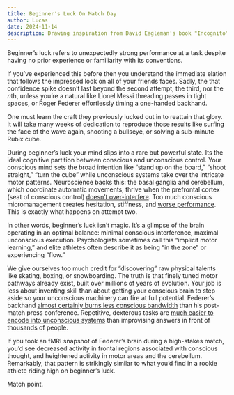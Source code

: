 ```yaml
---
title: Beginner's Luck On Match Day
author: Lucas
date: 2024-11-14
description: Drawing inspiration from David Eagleman's book "Incognito".
---
```


Beginner’s luck refers to unexpectedly strong performance at a task despite having no prior experience or familiarity with its conventions.

If you’ve experienced this before then you understand the immediate elation that follows the impressed look on all of your friends faces. Sadly, the that confidence spike doesn’t last beyond the second attempt, the third, nor the $n$th, unless you’re a natural like Lionel Messi threading passes in tight spaces, or Roger Federer effortlessly timing a one-handed backhand.

One must learn the craft they previously lucked out in to reattain that glory. It will take many weeks of dedication to reproduce those results like surfing the face of the wave again, shooting a bullseye, or solving a sub-minute Rubix cube.

During beginner’s luck your mind slips into a rare but powerful state. Its the ideal cognitive partition between conscious and unconscious control. Your conscious mind sets the broad intention like “stand up on the board,” “shoot straight,” “turn the cube” while unconscious systems take over the intricate motor patterns. Neuroscience backs this: the basal ganglia and cerebellum, which coordinate automatic movements, thrive when the prefrontal cortex (seat of conscious control) [doesn’t over-interfere](https://www.sciencedirect.com/science/article/abs/pii/S1469029216302369). Too much conscious micromanagement creates hesitation, stiffness, and [worse performance](https://journals.plos.org/ploscompbiol/article?id=10.1371/journal.pcbi.1011024). This is exactly what happens on attempt two.

In other words, beginner’s luck isn’t magic. It’s a glimpse of the brain operating in an optimal balance: minimal conscious interference, maximal unconscious execution. Psychologists sometimes call this “implicit motor learning,” and elite athletes often describe it as being “in the zone” or experiencing “flow.”

We give ourselves too much credit for “discovering” raw physical talents like skating, boxing, or snowboarding. The truth is that finely tuned motor pathways already exist, built over millions of years of evolution. Your job is less about inventing skill than about getting your conscious brain to step aside so your unconscious machinery can fire at full potential. Federer’s backhand [almost certainly burns less conscious bandwidth](https://www.youtube.com/watch?v=MVUT12QM8nc&t=317s) than his post-match press conference. Repetitive, dexterous tasks are [much easier to encode into unconscious systems](https://www.sciencedirect.com/science/article/abs/pii/S2352154617301018) than improvising answers in front of thousands of people.

If you took an fMRI snapshot of Federer’s brain during a high-stakes match, you’d see decreased activity in frontal regions associated with conscious thought, and heightened activity in motor areas and the cerebellum. Remarkably, that pattern is strikingly similar to what you’d find in a rookie athlete riding high on beginner’s luck.

Match point.